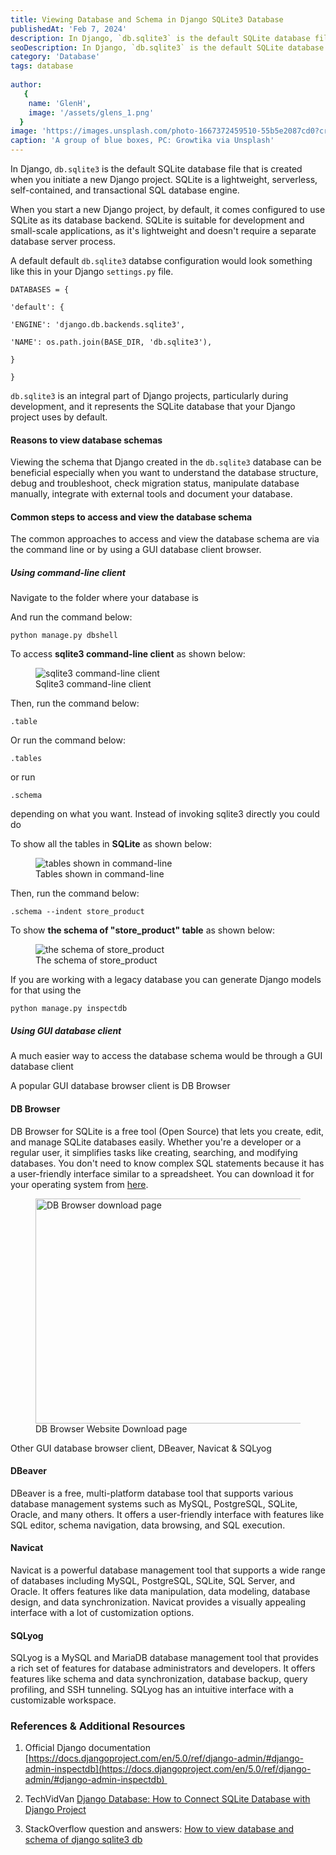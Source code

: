 ```yaml
---
title: Viewing Database and Schema in Django SQLite3 Database
publishedAt: 'Feb 7, 2024'
description: In Django, `db.sqlite3` is the default SQLite database file that is created when you initiate a new Django project. SQLite is a lightweight, serverless, self-contained, and transactional SQL database engine.
seoDescription: In Django, `db.sqlite3` is the default SQLite database file that is created when you initiate a new Django project. SQLite is a lightweight, serverless, self-contained, and transactional SQL database engine.
category: 'Database'
tags: database
  
author:
   {
    name: 'GlenH',
    image: '/assets/glens_1.png'
  }
image: 'https://images.unsplash.com/photo-1667372459510-55b5e2087cd0?crop=entropy&cs=tinysrgb&fit=max&fm=jpg&ixid=MnwxfDB8MXxyYW5kb218MHx8fHx8fHx8MTY5ODI3NzAwNg&ixlib=rb-4.0.3&q=80&utm_campaign=api-credit&utm_medium=referral&utm_source=unsplash_source&w=1080'
caption: 'A group of blue boxes, PC: Growtika via Unsplash'
---
```


In Django, `db.sqlite3` is the default SQLite database file that is created when you initiate a new Django project. SQLite is a lightweight, serverless, self-contained, and transactional SQL database engine.

When you start a new Django project, by default, it comes configured to use SQLite as its database backend. SQLite is suitable for development and small-scale applications, as it's lightweight and doesn't require a separate database server process.

A default default `db.sqlite3` databse configuration would look something like this in your Django `settings.py` file.

```
DATABASES = {

'default': {

'ENGINE': 'django.db.backends.sqlite3',

'NAME': os.path.join(BASE_DIR, 'db.sqlite3'),

}

}
```

`db.sqlite3` is an integral part of Django projects, particularly during development, and it represents the SQLite database that your Django project uses by default.

#### Reasons to view database schemas

Viewing the schema that Django created in the `db.sqlite3` database can be beneficial especially when you want to understand the database structure, debug and troubleshoot, check migration status, manipulate database manually, integrate with external tools and document  your database.

#### Common steps to access and view the database schema

The common approaches  to access and view the database schema are via the command line or by using a GUI database client browser.

##### Using command-line client

Navigate to the folder where your database is

And run the command below:

```
python manage.py dbshell
```

To access **sqlite3 command-line client** as shown below:


<figure> <img src="https://i.stack.imgur.com/Clo3f.png" alt="sqlite3 command-line client"/> <figcaption> Sqlite3 command-line client</figcaption> </figure>

Then, run the command below:

```
.table
```

Or run the command below:

```
.tables
```

or run
```
.schema
```

depending on what you want. Instead of invoking sqlite3 directly you could do

To show all the tables in **SQLite** as shown below:

<figure> <img src="https://i.stack.imgur.com/Jg3IJ.png" alt="tables shown in command-line"/> <figcaption>Tables shown in command-line</figcaption> </figure>

Then, run the command below:

```
.schema --indent store_product
```

To show **the schema of "store_product" table** as shown below:

<figure><img src="https://i.stack.imgur.com/q98aF.png" alt="the schema of store_product"/> <figcaption>The schema of store_product</figcaption> </figure>

If you are working with a legacy database you can generate Django models for that using the

```
python manage.py inspectdb
```

##### Using GUI database client

A much easier way to access the database schema would be through a GUI database client

A popular GUI database browser client  is DB Browser

#### DB Browser

DB Browser for SQLite is a free tool (Open Source) that lets you create, edit, and manage SQLite databases easily. Whether you're a developer or a regular user, it simplifies tasks like creating, searching, and modifying databases. You don't need to know complex SQL statements because it has a user-friendly interface similar to a spreadsheet. You can download it for your operating system from [here](https://sqlitebrowser.org/dl/).

<figure> <img src="https://techvidvan.com/tutorials/wp-content/uploads/sites/2/2021/07/Step-1-DB-Browser.png" alt="DB Browser download page" width="800" height="360"/> <figcaption> DB Browser Website Download page</figcaption> </figure>

Other GUI database browser client, DBeaver, Navicat & SQLyog 

#### DBeaver

DBeaver is a free, multi-platform database tool that supports various database management systems such as MySQL, PostgreSQL, SQLite, Oracle, and many others. It offers a user-friendly interface with features like SQL editor, schema navigation, data browsing, and SQL execution.

#### Navicat

Navicat is a powerful database management tool that supports a wide range of databases including MySQL, PostgreSQL, SQLite, SQL Server, and Oracle. It offers features like data manipulation, data modeling, database design, and data synchronization. Navicat provides a visually appealing interface with a lot of customization options.

#### SQLyog 

SQLyog is a MySQL and MariaDB database management tool that provides a rich set of features for database administrators and developers. It offers features like schema and data synchronization, database backup, query profiling, and SSH tunneling. SQLyog has an intuitive interface with a customizable workspace.

### References & Additional Resources

1. Official Django documentation  [https://docs.djangoproject.com/en/5.0/ref/django-admin/#django-admin-inspectdb](https://docs.djangoproject.com/en/5.0/ref/django-admin/#django-admin-inspectdb) 

2. TechVidVan  [Django Database: How to Connect SQLite Database with Django Project](https://techvidvan.com/tutorials/django-database-connectivity/) 

3. StackOverflow question and answers: [How to view database and schema of django sqlite3 db](https://stackoverflow.com/questions/42227778/how-to-view-database-and-schema-of-django-sqlite3-db) 

